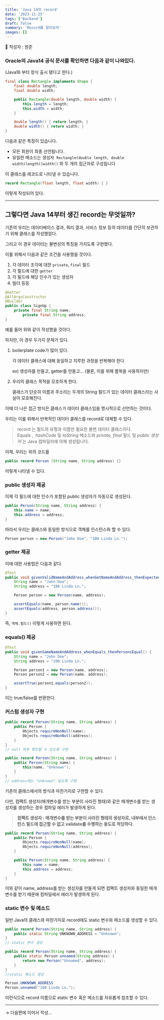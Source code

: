 ```yaml
---
title: 'Java 14의 record'
date: '2023-11-25'
tags: ['Backend']
draft: false
summary: 'Record를 알아보자'
images: []
---
```


🦡 작성자 : 원준

### Oracle의 Java14 공식 문서를 확인하면 다음과 같이 나와있다.

(Java16 부터 정식 출시 됐다고 한다.)

```java
final class Rectangle implements Shape {
    final double length;
    final double width;

    public Rectangle(double length, double width) {
        this.length = length;
        this.width = width;
    }

    double length() { return length; }
    double width() { return width; }
}
```

다음과 같은 특징이 있습니다.

- 모든 회원이 최종 선언됩니다.
- 유일한 메소드는 생성자 
  `Rectangle(double length, double width)length()width()`
  와 두 개의 접근자로 구성됩니다

이 클래스를 레코드로 나타낼 수 있습니다.

```java
record Rectangle(float length, float width) { }
```

이렇게 작성되어 있다.

---

## 그렇다면 Java 14부터 생긴 record는 무엇일까?

기존의 우리는 데이터베이스 결과, 쿼리 결과, 서비스 정보 등의 데이터를 간단히 보관하기 위해 클래스를 작성했었다.

그리고 이 경우 데이터는 불변성의 특징을 가지도록 구현했다.

이를 위해서 다음과 같은 조건을 사용했을 것이다.

1. 각 데이터 조각에 대한 `private`, `final` 필드
2. 각 필드에 대한 `getter`
3. 각 필드에 해당 인수가 있는 생성자
4. 빌더 등등

```java
@Getter
@AllArgsConstructor
@Builder
public class SignUp {
    private final String name;
		private final String address;
}
```

예를 들어 위와 같이 작성했을 것이다.

하지만, 이 경우 두가지 문제가 있다.

1. boilerplate code가 많이 있다.

   각 데이터 클래스에 대해 동일하고 지루한 과정을 반복해야 한다.

   ex) 생성자를 만들고, getter를 만들고… (물론, 이를 위해 롬복을 사용하지만)

2. 우리의 클래스 목적을 모호하게 한다.

   클래스가 단순히 이름과 주소라는 두개의 String 필드가 있는 데이터 클래스라는 사실이 모호해진다.

이때 더 나은 접근 방식은 클래스가 데이터 클래스임을 명시적으로 선언하는 것이다.

우리는 이를 위해서 반복적인 데이터 클래스를 record로 대체할 수 있다.

> record 는 필드의 유형과 이름만 필요한 불변 데이터 클래스이다.
> Equals ,  *hashCode* 및 *toString* 메소드와 *private, final* 필드 및 *public 생성자* 는 Java 컴파일러에 의해 생성됩니다.

이제, 우리는 위의 코드를

```java
public record Person (String name, String address) {}
```

이렇게 나타낼 수 있다.

### public 생성자 제공

이제 각 필드에 대한 인수가 포함된 public 생성자가 자동으로 생성된다.

```java
public Person(String name, String address) {
    this.name = name;
    this.address = address;
}
```

따라서 우리는 클래스와 동일한 방식으로 객체를 인스턴스화 할 수 있다.

```java
Person person = new Person("John Doe", "100 Linda Ln.");
```

### getter 제공

이에 대한 사용법은 다음과 같다.

```java
@Test
public void givenValidNameAndAddress_whenGetNameAndAddress_thenExpectedValuesReturned() {
    String name = "John Doe";
    String address = "100 Linda Ln.";

    Person person = new Person(name, address);

    assertEquals(name, person.name());
    assertEquals(address, person.address());
}
```

즉, `객체.필드()` 이렇게 사용하면 된다.

### equals() 제공

```java
@Test
public void givenSameNameAndAddress_whenEquals_thenPersonsEqual() {
    String name = "John Doe";
    String address = "100 Linda Ln.";

    Person person1 = new Person(name, address);
    Person person2 = new Person(name, address);

    assertTrue(person1.equals(person2));
}
```

이는 true/false를 반환한다.

### 커스텀 생성자 구현

```java
public record Person(String name, String address) {
    public Person {
        Objects.requireNonNull(name);
        Objects.requireNonNull(address);
    }
}
// null 여부 확인할 수 있도록 구현

public record Person(String name, String address) {
    public Person(String name) {
        this(name, "Unknown");
    }
}
// address에는 "Unknown" 넣도록 구현
```

기존의 클래스에서의 방식과 마찬가지로 구현할 수 있다.

다만, 컴팩트 생성자(매개변수를 받는 부분이 사라진 형태)와 같은 매개변수를 받는 생성자를 생성하는 경우 컴파일 에러가 발생하게 된다.

> **컴팩트 생성자 : 매개변수를 받는 부분이 사라진 형태의 생성자로, 내부에서 인스턴스 필드에 접근할 수 없고 validate를 수행하는 용도로 적당하다.**

```java
public record Person(String name, String address) {
    public Person {
        Objects.requireNonNull(name);
        Objects.requireNonNull(address);
    }

    public Person(String name, String address) {
        this.name = name;
        this.address = address;
    }
}
```

이와 같이 name, address를 받는 생성자를 만들게 되면 컴팩트 생성자와 동일한 매개변수를 받기 때문에 컴파일에서 에러가 발생하게 된다.

### static 변수 및 메소드

일반 Java의 클래스와 마찬가지로 record에도 static 변수와 메소드를 생성할 수 있다.

```java
public record Person(String name, String address) {
    public static String UNKNOWN_ADDRESS = "Unknown";
}
// static 변수 생성

public record Person(String name, String address) {
    public static Person unnamed(String address) {
        return new Person("Unnamed", address);
    }
}
//static 메소드 생성
```

```java
Person.UNKNOWN_ADDRESS
Person.unnamed("100 Linda Ln.");
```

이런식으로 record 이름으로 static 변수 혹은 메소드를 자유롭게 참조할 수 있다.

---

→ 다음편에 이어서 작성…
